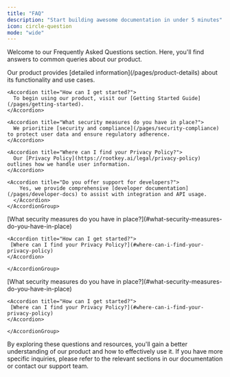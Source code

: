 ```yaml
---
title: "FAQ"
description: "Start building awesome documentation in under 5 minutes"
icon: circle-question
mode: "wide"
---
```


Welcome to our Frequently Asked Questions section. Here, you'll find answers to common queries about our product.

<Tabs>
  <Tab title="General Questions">
    <AccordionGroup>
      <Accordion title="What does your product do?">
        Our product provides [detailed information](/pages/product-details) about its functionality and use cases.
    </Accordion>

    <Accordion title="How can I get started?">
      To begin using our product, visit our [Getting Started Guide](/pages/getting-started).
    </Accordion>

    <Accordion title="What security measures do you have in place?">
      We prioritize [security and compliance](/pages/security-compliance) to protect user data and ensure regulatory adherence.
    </Accordion>

    <Accordion title="Where can I find your Privacy Policy?">
      Our [Privacy Policy](https://rootkey.ai/legal/privacy-policy) outlines how we handle user information.
    </Accordion>

    <Accordion title="Do you offer support for developers?">
        Yes, we provide comprehensive [developer documentation](/pages/developer-docs) to assist with integration and API usage.
      </Accordion>
    </AccordionGroup>

  </Tab>
  <Tab title="Security and Privacy">
   <AccordionGroup>
    <Accordion title="What does your product do?">
     [What security measures do you have in place?](#what-security-measures-do-you-have-in-place)
    </Accordion>

    <Accordion title="How can I get started?">
     [Where can I find your Privacy Policy?](#where-can-i-find-your-privacy-policy)
    </Accordion>

    </AccordionGroup>
  </Tab>

  <Tab title="API References">
    <AccordionGroup>
    <Accordion title="What does your product do?">
     [What security measures do you have in place?](#what-security-measures-do-you-have-in-place)
    </Accordion>

    <Accordion title="How can I get started?">
     [Where can I find your Privacy Policy?](#where-can-i-find-your-privacy-policy)
    </Accordion>

    </AccordionGroup>
  </Tab>
</Tabs>

By exploring these questions and resources, you'll gain a better understanding of our product and how to effectively use it. If you have more specific inquiries, please refer to the relevant sections in our documentation or contact our support team.
